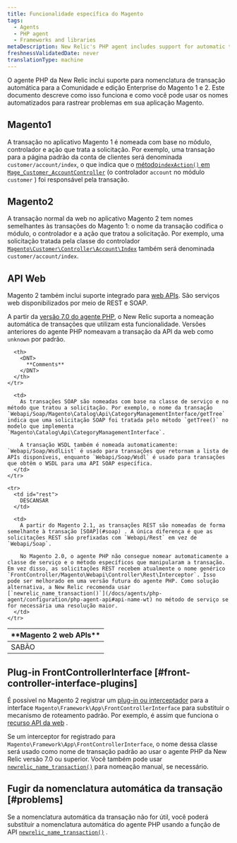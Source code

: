 ```yaml
---
title: Funcionalidade específica do Magento
tags:
  - Agents
  - PHP agent
  - Frameworks and libraries
metaDescription: New Relic's PHP agent includes support for automatic transaction naming for the Community and Enterprise editions of Magento 1 and 2.
freshnessValidatedDate: never
translationType: machine
---
```


O agente PHP da New Relic inclui suporte para nomenclatura de transação automática para a Comunidade e edição Enterprise do Magento 1 e 2. Este documento descreve como isso funciona e como você pode usar os nomes automatizados para rastrear problemas em sua aplicação Magento.

## Magento1

A transação no aplicativo Magento 1 é nomeada com base no módulo, controlador e ação que trata a solicitação. Por exemplo, uma transação para a página padrão da conta de clientes será denominada `customer/account/index`, o que indica que o [método`indexAction()` em `Mage_Customer_AccountController`](https://github.com/OpenMage/magento-mirror/blob/1.9.3.2/app/code/core/Mage/Customer/controllers/AccountController.php#L109-L120) (o controlador `account` no módulo `customer` ) foi responsável pela transação.

## Magento2

A transação normal da web no aplicativo Magento 2 tem nomes semelhantes às transações do Magento 1: o nome da transação codifica o módulo, o controlador e a ação que tratou a solicitação. Por exemplo, uma solicitação tratada pela classe do controlador [`Magento\Customer\Controller\Account\Index`](https://github.com/magento/magento2/blob/2.1.4/app/code/Magento/Customer/Controller/Account/Index.php) também será denominada `customer/account/index`.

## API Web

Magento 2 também inclui suporte integrado para [web APIs](http://devdocs.magento.com/guides/v2.1/get-started/bk-get-started-api.html). São serviços web disponibilizados por meio de REST e SOAP.

A partir da [versão 7.0 do agente PHP](/docs/release-notes/agent-release-notes/php-release-notes/php-agent-700186), o New Relic suporta a nomeação automática de transações que utilizam esta funcionalidade. Versões anteriores do agente PHP nomeavam a transação da API da web como `unknown` por padrão.

<table>
  <thead>
    <tr>
      <th style={{ width: "150px" }}>
        <DNT>
          **Magento 2 web APIs**
        </DNT>
      </th>

      <th>
        <DNT>
          **Comments**
        </DNT>
      </th>
    </tr>
  </thead>

  <tbody>
    <tr>
      <td id="soap">
        SABÃO
      </td>

      <td>
        As transações SOAP são nomeadas com base na classe de serviço e no método que tratou a solicitação. Por exemplo, o nome da transação `Webapi/Soap/Magento\Catalog\Api\CategoryManagementInterface/getTree` indica que uma solicitação SOAP foi tratada pelo método `getTree()` no modelo que implementa `Magento\Catalog\Api\CategoryManagementInterface`.

        A transação WSDL também é nomeada automaticamente: `Webapi/Soap/WsdlList` é usado para transações que retornam a lista de APIs disponíveis, enquanto `Webapi/Soap/Wsdl` é usado para transações que obtêm o WSDL para uma API SOAP específica.
      </td>
    </tr>

    <tr>
      <td id="rest">
        DESCANSAR
      </td>

      <td>
        A partir do Magento 2.1, as transações REST são nomeadas de forma semelhante à transação [SOAP](#soap) . A única diferença é que as solicitações REST são prefixadas com `Webapi/Rest` em vez de `Webapi/Soap`.

        No Magento 2.0, o agente PHP não consegue nomear automaticamente a classe de serviço e o método específicos que manipularam a transação. Em vez disso, as solicitações REST recebem atualmente o nome genérico `FrontController/Magento\Webapi\Controller\Rest\Interceptor`. Isso pode ser melhorado em uma versão futura do agente PHP. Como solução alternativa, a New Relic recomenda usar [`newrelic_name_transaction()`](/docs/agents/php-agent/configuration/php-agent-api#api-name-wt) no método de serviço se for necessária uma resolução maior.
      </td>
    </tr>
  </tbody>
</table>

## Plug-in FrontControllerInterface [#front-controller-interface-plugins]

É possível no Magento 2 registrar um [plug-in ou interceptador](http://devdocs.magento.com/guides/v2.1/extension-dev-guide/plugins.html) para a interface `Magento\Framework\App\FrontControllerInterface` para substituir o mecanismo de roteamento padrão. Por exemplo, é assim que funciona o [recurso API da web](#web-apis) .

Se um interceptor for registrado para `Magento\Framework\App\FrontControllerInterface`, o nome dessa classe será usado como nome de transação padrão ao usar o agente PHP da New Relic versão 7.0 ou superior. Você também pode usar [`newrelic_name_transaction()`](/docs/agents/php-agent/configuration/php-agent-api#api-name-wt) para nomeação manual, se necessário.

## Fugir da nomenclatura automática da transação [#problems]

Se a nomenclatura automática da transação não for útil, você poderá substituir a nomenclatura automática do agente PHP usando a função de API [`newrelic_name_transaction()`](/docs/agents/php-agent/configuration/php-agent-api#api-name-wt) .

